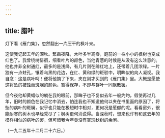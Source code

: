 ```yaml
---
---
---
```

title: 腊叶
---



灯下看《雁门集》，忽然翻出一片压干的枫叶来。

这使我记起去年的深秋。繁霜夜降，木叶多半凋零，庭前的一株小小的枫树也变成红色了。我曾绕树徘徊，细看叶片的颜色，当他青葱的时候是从没有这么注意的。他也并非全树通红，最多的是浅绛，有几片则在绯红地上，还带着几团浓绿。一片独有一点蛀孔，镶着乌黑的花边，在红、黄和绿的斑驳中，明眸似的向人凝视。我自念：这是病叶呵！便将他摘了下来，夹在刚才买到的《雁门集》里。大概是愿使这将坠的被蚀而斑斓的颜色，暂得保存，不即与群叶一同飘散罢。

但今夜他却黄蜡似的躺在我的眼前，那眸子也不复似去年一般灼灼。假使再过几年，旧时的颜色在我记忆中消去，怕连我也不知道他何以夹在书里面的原因了，将坠的病叶的斑斓，似乎也只能在极短时中相对，更何况是葱郁的呢。看看窗外，很能耐寒的树木也早经秃尽了；枫树更何消说得。当深秋时，想来也许有和这去年的模样相似的病叶的罢，但可惜我今年竟没有赏玩秋树的余闲。

（一九二五年十二月二十六日。）